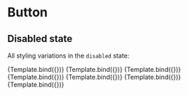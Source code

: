 

<Meta title="Components/Button/Disabled" component={Button} />


# Button

## Disabled state

All styling variations in the `disabled` state:

<Canvas>
  <Story
    name="Default"
    args={{ disabled: true, children: 'Disabled primary button' }}
  >
    {Template.bind({})}
  </Story>
  <Story
    name="Primary"
    args={{
      disabled: true,
      variant: 'primary',
      children: 'Disabled primary button',
    }}
  >
    {Template.bind({})}
  </Story>
  <Story
    name="Danger"
    args={{
      disabled: true,
      variant: 'danger',
      children: 'Disabled danger button',
    }}
  >
    {Template.bind({})}
  </Story>
  <Story
    name="Success"
    args={{
      disabled: true,
      variant: 'success',
      children: 'Disabled success button',
    }}
  >
    {Template.bind({})}
  </Story>
  <Story
    name="Warning"
    args={{
      disabled: true,
      variant: 'warning',
      children: 'Disabled warning button',
    }}
  >
    {Template.bind({})}
  </Story>
  <Story
    name="Info"
    args={{ disabled: true, variant: 'info', children: 'Disabled info button' }}
  >
    {Template.bind({})}
  </Story>
  <Story
    name="Link"
    args={{ disabled: true, variant: 'link', children: 'Disabled link button' }}
  >
    {Template.bind({})}
  </Story>
</Canvas>
